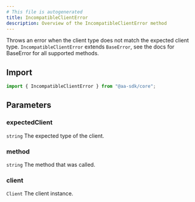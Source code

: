 ```yaml
---
# This file is autogenerated
title: IncompatibleClientError
description: Overview of the IncompatibleClientError method
---
```



Throws an error when the client type does not match the expected client type.
<Note>
`IncompatibleClientError` extends `BaseError`, see the docs for BaseError for all supported methods.
</Note>

## Import

```ts
import { IncompatibleClientError } from "@aa-sdk/core";
```

## Parameters

### expectedClient

`string`
The expected type of the client.

### method

`string`
The method that was called.

### client

`Client`
The client instance.
